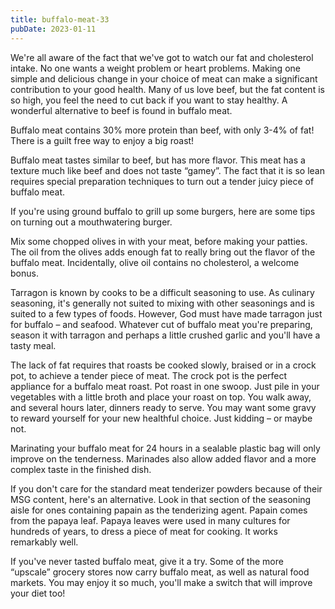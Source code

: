 ```yaml
---
title: buffalo-meat-33
pubDate: 2023-01-11
---
```


We're all aware of the fact that we've got to watch our fat and cholesterol intake. No one wants a weight problem or heart problems. Making one simple and delicious change in your choice of meat can make a significant contribution to your good health. Many of us love beef, but the fat content is so high, you feel the need to cut back if you want to stay healthy. A wonderful alternative to beef is found in buffalo meat.

Buffalo meat contains 30% more protein than beef, with only 3-4% of fat! There is a guilt free way to enjoy a big roast!

Buffalo meat tastes similar to beef, but has more flavor. This meat has a texture much like beef and does not taste “gamey”. The fact that it is so lean requires special preparation techniques to turn out a tender juicy piece of buffalo meat.

If you're using ground buffalo to grill up some burgers, here are some tips on turning out a mouthwatering burger. 

Mix some chopped olives in with your meat, before making your patties. The oil from the olives adds enough fat to really bring out the flavor of the buffalo meat. Incidentally, olive oil contains no cholesterol, a welcome bonus.

Tarragon is known by cooks to be a difficult seasoning to use. As culinary seasoning, it's generally not suited to mixing with other seasonings and is suited to a few types of foods. However, God must have made tarragon just for buffalo – and seafood. Whatever cut of buffalo meat you're preparing, season it with tarragon and perhaps a little crushed garlic and you'll have a tasty meal.

The lack of fat requires that roasts be cooked slowly, braised or in a crock pot, to achieve a tender piece of meat. The crock pot is the perfect appliance for a buffalo meat roast. Pot roast in one swoop. Just pile in your vegetables with a little broth and place your roast on top. You walk away, and several hours later, dinners ready to serve. You may want some gravy to reward yourself for your new healthful choice. Just kidding – or maybe not.

Marinating your buffalo meat for 24 hours in a sealable plastic bag will only improve on the tenderness. Marinades also allow added flavor and a more complex taste in the finished dish.

If you don't care for the standard meat tenderizer powders because of their MSG content, here's an alternative. Look in that section of the seasoning aisle for ones containing papain as the tenderizing agent. Papain comes from the papaya leaf. Papaya leaves were used in many cultures for hundreds of years, to dress a piece of meat for cooking. It works remarkably well.

If you've never tasted buffalo meat, give it a try. Some of the more “upscale” grocery stores now carry buffalo meat, as well as natural food markets. You may enjoy it so much, you'll make a switch that will improve your diet too!
